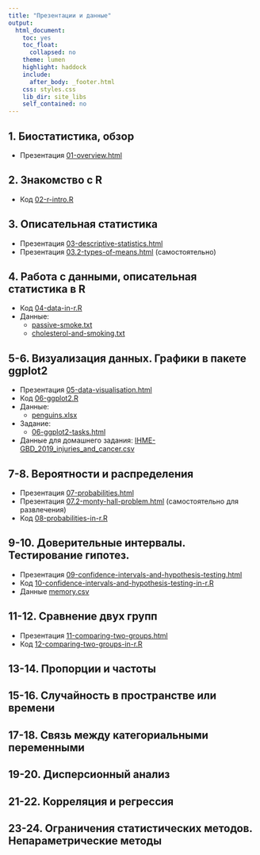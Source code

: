 ```yaml
---
title: "Презентации и данные"
output:
  html_document:
    toc: yes
    toc_float:
      collapsed: no
    theme: lumen
    highlight: haddock
    include:
      after_body: _footer.html
    css: styles.css
    lib_dir: site_libs
    self_contained: no
---
```


## 1. Биостатистика, обзор

- Презентация [01-overview.html](01-overview.html)

## 2. Знакомство с R

- Код [02-r-intro.R](02-r-intro.R)

## 3. Описательная статистика

- Презентация [03-descriptive-statistics.html](03-descriptive-statistics.html)
- Презентация [03.2-types-of-means.html](03.2-types-of-means.html)  (самостоятельно)

## 4. Работа с данными, описательная статистика в R

- Код [04-data-in-r.R](04-data-in-r.R)
- Данные:
    - [passive-smoke.txt](data/passive-smoke.txt)
    - [cholesterol-and-smoking.txt](data/cholesterol-and-smoking.txt)

## 5-6. Визуализация данных. Графики в пакете ggplot2

- Презентация [05-data-visualisation.html](05-data-visualisation.html)
- Код [06-ggplot2.R](06-ggplot2.R)
- Данные:
    - [penguins.xlsx](data/penguins.xlsx)
- Задание:
    - [06-ggplot2-tasks.html](06-ggplot2-tasks.html)
    
- Данные для домашнего задания: [IHME-GBD_2019_injuries_and_cancer.csv](data/IHME-GBD_2019_injuries_and_cancer.csv)


## 7-8. Вероятности и распределения

- Презентация [07-probabilities.html](07-probabilities.html)
- Презентация [07.2-monty-hall-problem.html](07.2-monty-hall-problem.html) (самостоятельно для развлечения)
- Код [08-probabilities-in-r.R](08-probabilities-in-r.R)

## 9-10. Доверительные интервалы. Тестирование гипотез.

- Презентация [09-confidence-intervals-and-hypothesis-testing.html](09-confidence-intervals-and-hypothesis-testing.html)
- Код [10-confidence-intervals-and-hypothesis-testing-in-r.R](10-confidence-intervals-and-hypothesis-testing-in-r.R)
- Данные [memory.csv](data/memory.csv)

## 11-12. Cравнение двух групп

- Презентация [11-comparing-two-groups.html](11-comparing-two-groups.html)
- Код [12-comparing-two-groups-in-r.R](12-comparing-two-groups-in-r.R)


## 13-14. Пропорции и частоты

<!-- - Презентация [13-proportions-and-frequencies.html](13-proportions-and-frequencies.html) -->
<!-- - Код [14-proportions-and-frequencies-in-r.R](14-proportions-and-frequencies-in-r.R) -->

## 15-16. Случайность в пространстве или времени

<!-- - Презентация [15-randomness-in-space-and-time.html](15-randomness-in-space-and-time.html) -->
<!-- - Код [16-randomness-in-space-and-time-in-r.R](16-randomness-in-space-and-time-in-r.R) -->

## 17-18. Связь между категориальными переменными

<!-- - Презентация [17-assotiation-between-categorical-data.html](17-assotiation-between-categorical-data.html) -->
<!-- - Код [18-assotiation-between-categorical-data-in-r.R](18-assotiation-between-categorical-data-in-r.R) -->

## 19-20. Дисперсионный анализ

<!-- - Презентация [19-anova.html](19-anova.html) -->
<!-- - Код [20-anova-in-r.R](20-anova-in-r.R) -->

## 21-22. Корреляция и регрессия

<!-- - Презентация [21-correlation-and-regression.html](21-correlation-and-regression.html) -->
<!-- - Код [22-correlation-and-regression-in-r.R](22-correlation-and-regression-in-r.R) -->

## 23-24. Ограничения статистических методов. Непараметрические методы

<!-- - Презентация [23-assumptions-and-nonparametrics.html](23-assumptions-and-nonparametrics.html) -->
<!-- - Код [24-assumptions-and-nonparametrics-in-r.R](24-assumptions-and-nonparametrics-in-r.R) -->
